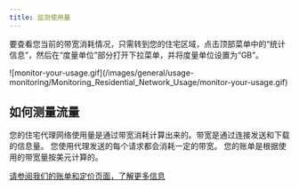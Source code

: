 ```yaml
---
title: 监测使用量
---
```


要查看您当前的带宽消耗情况，只需转到您的住宅区域，点击顶部菜单中的“统计信息”，然后在“度量单位”部分打开下拉菜单，并将度量单位设置为“GB”。

<Frame>
![monitor-your-usage.gif](/images/general/usage-monitoring/Monitoring_Residential_Network_Usage/monitor-your-usage.gif)
</Frame>

如何测量流量
-----------

您的住宅代理网络使用量是通过带宽消耗计算出来的。带宽是通过连接发送和下载的信息量。 您使用代理发送的每个请求都会消耗一定的带宽。 您的账单是根据使用的带宽量按美元计算的。  

[请参阅我们的账单和定价页面，了解更多信息](/general/account/billing-and-pricing)